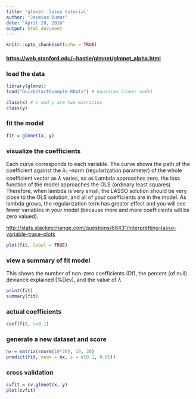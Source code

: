 ```yaml
---
title: 'glmnet: lasso tutorial'
author: "Jasmine Dumas"
date: "April 28, 2016"
output: html_document
---
```


```r
knitr::opts_chunk$set(echo = TRUE)
```
#### <https://web.stanford.edu/~hastie/glmnet/glmnet_alpha.html>

### load the data
```r
library(glmnet)
load("QuickStartExample.RData") # Gaussian linear model

class(x) # x and y are two matricies
class(y)
```

### fit the model
```r
fit = glmnet(x, y) 
```

### visualize the coefficients

Each curve corresponds to each variable. The curve shows the path of the coefficient against the $\lambda_{1}$ -norm (regularization parameter) of the whole coefficient vector as $\lambda$ varies, so as Lambda approaches zero, the loss function of the model approaches the OLS (ordinary least squares) Therefore, when lambda is very small, the LASSO solution should be very close to the OLS solution, and all of your coefficients are in the model. As lambda grows, the regularization term has greater effect and you will see fewer variables in your model (because more and more coefficients will be zero valued).

<http://stats.stackexchange.com/questions/68431/interpretting-lasso-variable-trace-plots>
```r
plot(fit, label = TRUE)
```

### view a summary of fit model

This shows the number of non-zero coefficients (Df), the percent (of null) deviance explained (%Dev), and the value of $\lambda$
```r
print(fit)
summary(fit)
```

### actual coefficients
```r
coef(fit, s=0.1)
```

### generate a new dataset and score
```r
nx = matrix(rnorm(10*20), 10, 20)
predict(fit, newx = nx, s = c(0.1, 0.05))

```

### cross validation

```r
cvfit = cv.glmnet(x, y)
plot(cvfit)
```


